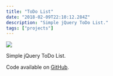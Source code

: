 ```yaml
---
title: "ToDo List"
date: "2018-02-09T22:10:12.284Z"
description: "Simple jQuery ToDo List."
tags: ["projects"]
---
```


<Img
  src="/images/posts/todo.png"
  width={2154}
  height={1232}
  caption="toDo List project"
/>

Simple jQuery ToDo List.

Code available on [GitHub](https://github.com/eneax/toDoList).
